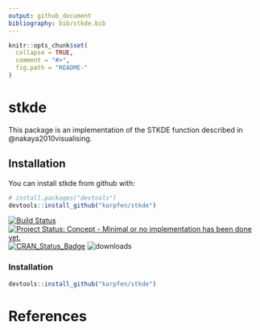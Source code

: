 ```yaml
---
output: github_document
bibliography: bib/stkde.bib
---
```


<!-- README.md is generated from README.Rmd. Please edit that file -->

```r
knitr::opts_chunk$set(
  collapse = TRUE,
  comment = "#>",
  fig.path = "README-"
)
```

# stkde

This package is an implementation of the STKDE function described in
@nakaya2010visualising.

## Installation

You can install stkde from github with:

```r
# install.packages("devtools")
devtools::install_github("karpfen/stkde")
```

[![Build Status](https://travis-ci.org/karpfen/stkde.svg)](https://travis-ci.org/karpfen/stkde) 
[![Project Status: Concept - Minimal or no implementation has been done yet.](http://www.repostatus.org/badges/0.1.0/concept.svg)](http://www.repostatus.org/#concept)
[![CRAN_Status_Badge](http://www.r-pkg.org/badges/version/stkde)](http://cran.r-project.org/web/packages/stkde) 
![downloads](http://cranlogs.r-pkg.org/badges/grand-total/stkde)

### Installation

```r
devtools::install_github("karpfen/stkde")
```

# References
